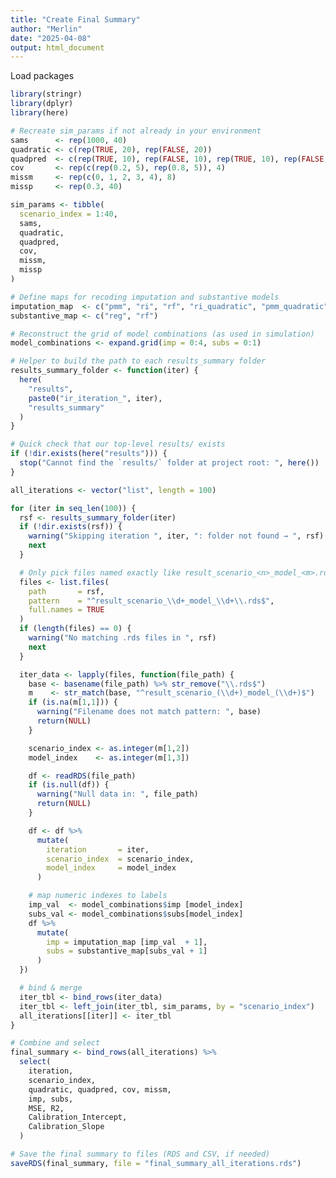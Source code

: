 ```yaml
---
title: "Create Final Summary"
author: "Merlin"
date: "2025-04-08"
output: html_document
---
```

Load packages
```r
library(stringr)
library(dplyr)
library(here)
```



```r

# Recreate sim_params if not already in your environment
sams      <- rep(1000, 40)
quadratic <- c(rep(TRUE, 20), rep(FALSE, 20))
quadpred  <- c(rep(TRUE, 10), rep(FALSE, 10), rep(TRUE, 10), rep(FALSE, 10))
cov       <- rep(c(rep(0.2, 5), rep(0.8, 5)), 4)
missm     <- rep(c(0, 1, 2, 3, 4), 8)
missp     <- rep(0.3, 40)

sim_params <- tibble(
  scenario_index = 1:40,
  sams,
  quadratic,
  quadpred,
  cov,
  missm,
  missp
)

# Define maps for recoding imputation and substantive models
imputation_map  <- c("pmm", "ri", "rf", "ri_quadratic", "pmm_quadratic")
substantive_map <- c("reg", "rf")

# Reconstruct the grid of model combinations (as used in simulation)
model_combinations <- expand.grid(imp = 0:4, subs = 0:1)

# Helper to build the path to each results_summary folder
results_summary_folder <- function(iter) {
  here(
    "results",
    paste0("ir_iteration_", iter),
    "results_summary"
  )
}

# Quick check that our top‐level results/ exists
if (!dir.exists(here("results"))) {
  stop("Cannot find the `results/` folder at project root: ", here())
}

all_iterations <- vector("list", length = 100)

for (iter in seq_len(100)) {
  rsf <- results_summary_folder(iter)
  if (!dir.exists(rsf)) {
    warning("Skipping iteration ", iter, ": folder not found → ", rsf)
    next
  }

  # Only pick files named exactly like result_scenario_<n>_model_<m>.rds
  files <- list.files(
    path       = rsf,
    pattern    = "^result_scenario_\\d+_model_\\d+\\.rds$",
    full.names = TRUE
  )
  if (length(files) == 0) {
    warning("No matching .rds files in ", rsf)
    next
  }

  iter_data <- lapply(files, function(file_path) {
    base <- basename(file_path) %>% str_remove("\\.rds$")
    m    <- str_match(base, "^result_scenario_(\\d+)_model_(\\d+)$")
    if (is.na(m[1,1])) {
      warning("Filename does not match pattern: ", base)
      return(NULL)
    }

    scenario_index <- as.integer(m[1,2])
    model_index    <- as.integer(m[1,3])

    df <- readRDS(file_path)
    if (is.null(df)) {
      warning("Null data in: ", file_path)
      return(NULL)
    }

    df <- df %>%
      mutate(
        iteration       = iter,
        scenario_index  = scenario_index,
        model_index     = model_index
      )

    # map numeric indexes to labels
    imp_val  <- model_combinations$imp [model_index]
    subs_val <- model_combinations$subs[model_index]
    df %>%
      mutate(
        imp = imputation_map [imp_val  + 1],
        subs = substantive_map[subs_val + 1]
      )
  })

  # bind & merge
  iter_tbl <- bind_rows(iter_data)
  iter_tbl <- left_join(iter_tbl, sim_params, by = "scenario_index")
  all_iterations[[iter]] <- iter_tbl
}

# Combine and select
final_summary <- bind_rows(all_iterations) %>%
  select(
    iteration,
    scenario_index,
    quadratic, quadpred, cov, missm,
    imp, subs,
    MSE, R2,
    Calibration_Intercept,
    Calibration_Slope
  )

# Save the final summary to files (RDS and CSV, if needed)
saveRDS(final_summary, file = "final_summary_all_iterations.rds")


```

